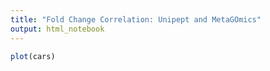 ```yaml
---
title: "Fold Change Correlation: Unipept and MetaGOmics"
output: html_notebook
---
```



```r
plot(cars)
```

